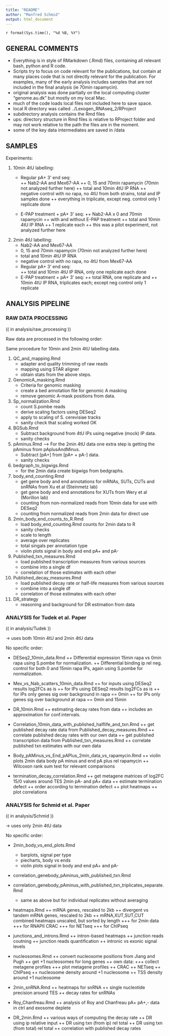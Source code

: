 ```yaml
---
title: "README"
author: "Manfred Schmid"
output: html_document
---
```

`r format(Sys.time(), "%d %B, %Y")`



## GENERAL COMMENTS

+ Everything is in style of RMarkdown (.Rmd) files, containing all relevant bash, python and R code.
+ Scripts try to focus on code relevant for the publications, but contain at many places code that is not directly relevant for the publication. For examples, many of the early analysis includes samples that are not included in the final analysis (ie 70min rapamycin).
+ original analysis was done partially on the local computing cluster "genome.au.dk" but mostly on my local Mac.
+ much of the code loads local files not included here to save space.
+ local R directory was called ../Lexogen_RNAseq_2/RProject
+ subdirectory analysis contains the Rmd files
+ ups: directory structure in Rmd files is relative to RProject folder and may not work relative to the path the files are in the moment.
+ some of the key data intermediates are saved in /data


## SAMPLES

Experiments:

1. 10min 4tU labelling:
    + Regular pA+ 3' end seq:  
      ++ Nab2-AA and Mex67-AA
      ++ 0, 15 and 70min rapamycin (70min not analyzed further here)
      ++ total and 10min 4tU IP RNA
      ++ negative control with no rapa, no 4tU from both strains, 
         total and IP samples done
      ++ everything in triplicate, except neg. control only 1 replicate done
      
    + E-PAP treatment + pA+ 3' seq:
      ++ Nab2-AA x 0 and 70min rapamycin
      ++ with and without E-PAP treatment
      ++ total and 10min 4tU IP RNA
      ++ 1 replicate each 
      ++ this was a pilot experiment, not analyzed further here 


2. 2min 4tU labelling:
    + Nab2-AA and Mex67-AA
    + 0, 15 and 70min rapamycin (70min not analyzed further here)
    + total and 10min 4tU IP RNA
    + negative control with no rapa, no 4tU from Mex67-AA
    + Regular pA+ 3' end seq:  
      ++ total and 10min 4tU IP RNA, only one replicate each done
    + E-PAP treatment + pA+ 3' seq:
      ++ total RNA, one replicate and 
      ++ 10min 4tU IP RNA, triplicates each; except neg control only 1 replicate



## ANALYSIS PIPELINE

### RAW DATA PROCESSING

(( in analysis/raw_processing ))

Raw data are processed in the following order:  

Same procedure for 10min and 2min 4tU labelling data.

1. QC_and_mapping.Rmd
    + adapter and quality trimming of raw reads
    + mapping using STAR aligner
    + obtain stats from the above steps.

2. GenomicA_masking.Rmd
    + Criteria for genomic masking
    + create a bed annotation file for genomic A masking
    + remove genomic A-mask positions from data.

3. Sp_normalization.Rmd
    + count S.pombe reads
    + derive scaling factors using DESeq2
    + apply to scaling of S. cerevisiae tracks
    + sanity check that scaling worked OK

4. BGSub.Rmd
    + Subtract background from 4tU IPs using negative (mock) IP data.
    + sanity checks

5. pAminus.Rmd
--> For the 2min 4tU data one extra step is getting the pAminus from pAplusAndMinus.
    + Subtract [pA+] from [pA+ + pA-] data.
    + sanity checks  
    
6. bedgraph_to_bigwigs.Rmd
    + for the 2min data create bigwigs from bedgraphs.

6. body_end_counting.Rmd
    + get gene body and end annotations for mRNAs, SUTs, CUTs and snRNAs 
      from Xu et al (Steinmetz lab)
    + get gene body and end annotations for XUTs 
      from Wery et al (Morillon lab)
    + counting from non-normalized reads from 10min data for use with DESeq2
    + counting from normalized reads from 2min data for direct use

7. 2min_body_end_counts_to_R.Rmd
    + load body_end_counting.Rmd counts for 2min data to R 
    + sanity checks
    + scale to length
    + average over replicates
    + total singals per annotation type
    + violin plots signal in body and end pA+ and pA-
    
8. Published_txn_measures.Rmd
    + load published transcription measures from various sources
    + combine into a single df
    + correlation of those estimates with each other

9. Published_decay_measures.Rmd
    + load published decay rate or half-life measures from various sources
    + combine into a single df
    + correlation of those estimates with each other
    
10. DR_strategy
    + reasoning and background for DR estimation from data



### ANALYSIS for Tudek et al. Paper

(( in analysis/Tudek ))

-> uses both 10min 4tU and 2min 4tU data

No specific order:

+ DESeq2_10min_data.Rmd
    ++ Differential expression 15min rapa vs 0min rapa using 
        S.pombe for normalization.
    ++ Differential binding ip rel neg. control 
        for both 0 and 15min rapa IPs, again using 
        S.pombe for normalization.

+ Mex_vs_Nab_scatters_10min_data.Rmd
    ++ for inputs using DESeq2 results log2FCs as is
    ++ for IPs using DESeq2 results log2FCs as is
    ++ for IPs only genes sig over background in rapa == 0min
    ++ for IPs only genes sig over background at rapa == 0min and 15min

+ DR_10min.Rmd
    ++ estimating decay rates from data
    ++ includes an approximation for conf.intervals.

+ Correlation_10min_data_with_published_halflife_and_txn.Rmd
    ++ get published decay rate data from Published_decay_measures.Rmd
    ++ correlate published decay rates with our own data
    ++ get published transcription data from Published_txn_measures.Rmd
    ++ correlate published txn estimates with our own data
    
+ Body_pAMinus_vs_End_pAPlus_2min_data_vs_rapamycin.Rmd
    ++ violin plots 2min data body pA minus and end pA plus rel rapamycin
    ++ Wilcoxon rank sum test for relevant comparisons

+ termination_decay_correlation.Rmd
    ++ get metagene matrices of log2FC 15/0 values around TES 
        2min pA- and pA+ data
    ++ estimate termination defect
    ++ order according to termination defect
    ++ plot heatmaps
    ++ plot correlations



### ANALYSIS for Schmid et al. Paper

(( in analysis/Schmid ))

-> uses only 2min 4tU data

No specific order:

+ 2min_body_vs_end_plots.Rmd
    + barplots, signal per type
    + piecharts, body vs ends
    + violin plots signal in body and end pA+ and pA-
  
+ correlation_genebody_pAminus_with_published_txn.Rmd

+ correlation_genebody_pAminus_with_published_txn_triplicates_separate.Rmd
    + same as above but for individual replicates without averaging
    
+ heatmaps.Rmd 
    ++ mRNA genes, rescaled to 2kb
    ++ divergent vs tandem mRNA genes, rescaled to 2kb
    ++ mRNA,XUT,SUT,CUT combined heatmaps unscaled, but sorted by length
        +++ for 2min data
        +++ for RNAPII CRAC
        +++ for NETseq
        +++ for ChIPseq

+ junctions_and_introns.Rmd
    ++ intron-based heatmaps
    ++ junction reads coutning
    ++ junction reads quantification
    ++ intronic vs exonic signal levels

+ nucleosomes.Rmd
    ++ convert nucleosome positions from Jiang and Pugh
    ++ get +1 nucleosomes for long genes
    ++ own data:
        +++ collect metagene profiles
        +++ plot metagene profiles
    ++ CRAC
    ++ NETseq
    ++ ChIPseq
    ++ nucleosome density around +1 nucleosome
    ++ TSS density around +1 nucleosome

+ 2min_snRNA.Rmd
    ++ heatmaps for snRNA
    ++ single nucleotide precision around TES
    ++ decay rates for snRNAs
    
+ Roy_Chanfreau.Rmd
    ++ analysis of Roy and Chanfreau pA+ pA+,- data in ctrl and exosome deplete

+ DR_2min.Rmd
    ++ various ways of computing the decay rate
    ++ DR using ip relative input
    ++ DR using txn (from ip) rel total 
    ++ DR using txn (from total) rel total 
    ++ correlation with published decay rates
